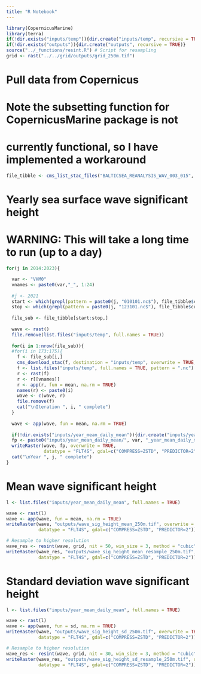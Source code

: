 ```yaml
---
title: "R Notebook"
---
```


```r
library(CopernicusMarine)
library(terra)
if(!dir.exists("inputs/temp")){dir.create("inputs/temp", recursive = TRUE)}
if(!dir.exists("outputs")){dir.create("outputs", recursive = TRUE)}
source("../_functions/resint.R") # Script for resampling
grid <- rast("../../grid/outputs/grid_250m.tif")
```

# Pull data from Copernicus
# Note the subsetting function for CopernicusMarine package is not
# currently functional, so I have implemented a workaround
```r
file_tibble <- cms_list_stac_files("BALTICSEA_REANALYSIS_WAV_003_015", "dataset-bal-reanalysis-wav-hourly")
```

# Yearly sea surface wave significant height
# WARNING: This will take a long time to run (up to a day)
```r
for(j in 2014:2023){

  var <- "VHM0"
  vnames <- paste0(var,"_", 1:24)
  
  #j <- 2021
  start <- which(grepl(pattern = paste0(j, "010101.nc$"), file_tibble$current_path))
  stop <- which(grepl(pattern = paste0(j, "123101.nc$"), file_tibble$current_path))
  
  file_sub <- file_tibble[start:stop,]
  
  wave <- rast()
  file.remove(list.files("inputs/temp", full.names = TRUE))
  
  for(i in 1:nrow(file_sub)){
  #for(i in 173:175){
    f <- file_sub[i,]
    cms_download_stac(f, destination = "inputs/temp", overwrite = TRUE, show_progress = FALSE)
    f <- list.files("inputs/temp", full.names = TRUE, pattern = ".nc")
    r <- rast(f)
    r <- r[[vnames]]
    r <- app(r, fun = mean, na.rm = TRUE)
    names(r) <- paste0(i)
    wave <- c(wave, r)
    file.remove(f)
    cat("\nIteration ", i, " complete")
  }
  
  wave <- app(wave, fun = mean, na.rm = TRUE)
  
  if(!dir.exists("inputs/year_mean_daily_mean")){dir.create("inputs/year_mean_daily_mean", recursive = TRUE)}
  fp <- paste0("inputs/year_mean_daily_mean/", var, "_year_mean_daily_mean_", j, ".tif")
  writeRaster(wave, fp, overwrite = TRUE, 
              datatype = "FLT4S", gdal=c("COMPRESS=ZSTD", "PREDICTOR=2"))
  cat("\nYear ", j, " complete")
}
```

# Mean wave significant height
```r
l <- list.files("inputs/year_mean_daily_mean", full.names = TRUE)

wave <- rast(l)
wave <- app(wave, fun = mean, na.rm = TRUE)
writeRaster(wave, "outputs/wave_sig_height_mean_250m.tif", overwrite = TRUE, 
            datatype = "FLT4S", gdal=c("COMPRESS=ZSTD", "PREDICTOR=2"))

# Resample to higher resolution
wave_res <- resint(wave, grid, nit = 50, win_size = 3, method = "cubic")
writeRaster(wave_res, "outputs/wave_sig_height_mean_resample_250m.tif", overwrite = TRUE, 
            datatype = "FLT4S", gdal=c("COMPRESS=ZSTD", "PREDICTOR=2"))
```

# Standard deviation wave significant height
```r
l <- list.files("inputs/year_mean_daily_mean", full.names = TRUE)

wave <- rast(l)
wave <- app(wave, fun = sd, na.rm = TRUE)
writeRaster(wave, "outputs/wave_sig_height_sd_250m.tif", overwrite = TRUE, 
            datatype = "FLT4S", gdal=c("COMPRESS=ZSTD", "PREDICTOR=2"))

# Resample to higher resolution
wave_res <- resint(wave, grid, nit = 30, win_size = 3, method = "cubic")
writeRaster(wave_res, "outputs/wave_sig_height_sd_resample_250m.tif", overwrite = TRUE, 
            datatype = "FLT4S", gdal=c("COMPRESS=ZSTD", "PREDICTOR=2"))
```
